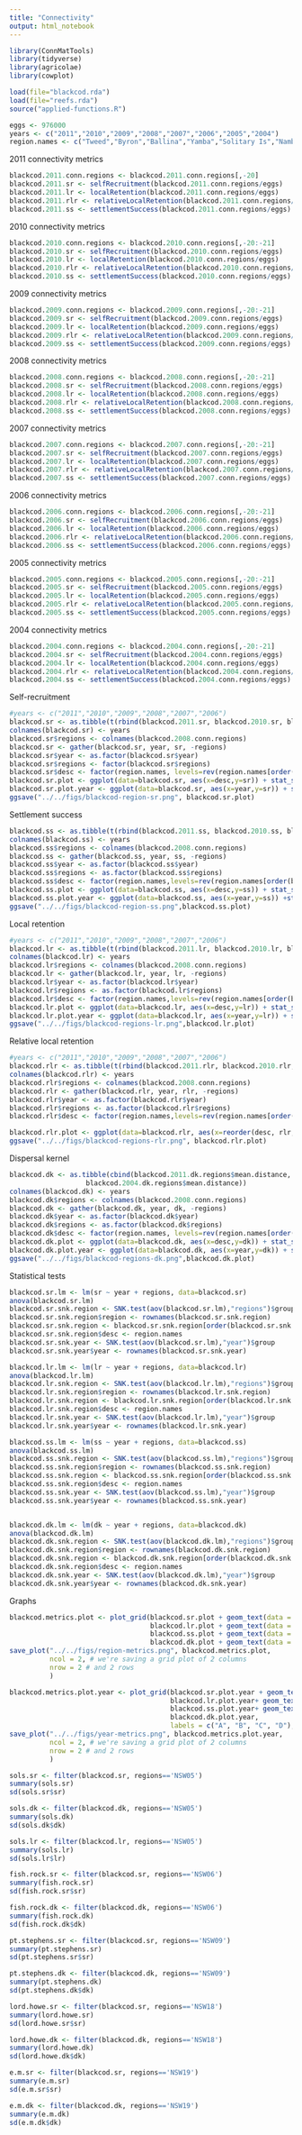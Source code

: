 ```yaml
---
title: "Connectivity"
output: html_notebook
---
```


```r
library(ConnMatTools)
library(tidyverse)
library(agricolae)
library(cowplot)
```

```r
load(file="blackcod.rda")
load(file="reefs.rda")
source("applied-functions.R")
```


```r
eggs <- 976000
years <- c("2011","2010","2009","2008","2007","2006","2005","2004")
region.names <- c("Tweed","Byron","Ballina","Yamba","Solitary Is","Nambucca","Pt Macquarie","Crowdy Bay","Pt Stephens","Newcastle","Sydney","Wollongong","Jervis Bay","Ulladulla","Batemans Bay","Merimbula","Eden","Lord Howe Is","EM Reefs")
```


2011 connectivity metrics
```r
blackcod.2011.conn.regions <- blackcod.2011.conn.regions[,-20]
blackcod.2011.sr <- selfRecruitment(blackcod.2011.conn.regions/eggs)
blackcod.2011.lr <- localRetention(blackcod.2011.conn.regions/eggs)
blackcod.2011.rlr <- relativeLocalRetention(blackcod.2011.conn.regions/eggs)
blackcod.2011.ss <- settlementSuccess(blackcod.2011.conn.regions/eggs)
```

2010 connectivity metrics
```r
blackcod.2010.conn.regions <- blackcod.2010.conn.regions[,-20:-21]
blackcod.2010.sr <- selfRecruitment(blackcod.2010.conn.regions/eggs)
blackcod.2010.lr <- localRetention(blackcod.2010.conn.regions/eggs)
blackcod.2010.rlr <- relativeLocalRetention(blackcod.2010.conn.regions/eggs)
blackcod.2010.ss <- settlementSuccess(blackcod.2010.conn.regions/eggs)
```

2009 connectivity metrics
```r
blackcod.2009.conn.regions <- blackcod.2009.conn.regions[,-20:-21]
blackcod.2009.sr <- selfRecruitment(blackcod.2009.conn.regions/eggs)
blackcod.2009.lr <- localRetention(blackcod.2009.conn.regions/eggs)
blackcod.2009.rlr <- relativeLocalRetention(blackcod.2009.conn.regions/eggs)
blackcod.2009.ss <- settlementSuccess(blackcod.2009.conn.regions/eggs)
```

2008 connectivity metrics
```r
blackcod.2008.conn.regions <- blackcod.2008.conn.regions[,-20:-21]
blackcod.2008.sr <- selfRecruitment(blackcod.2008.conn.regions/eggs)
blackcod.2008.lr <- localRetention(blackcod.2008.conn.regions/eggs)
blackcod.2008.rlr <- relativeLocalRetention(blackcod.2008.conn.regions/eggs)
blackcod.2008.ss <- settlementSuccess(blackcod.2008.conn.regions/eggs)
```

2007 connectivity metrics
```r
blackcod.2007.conn.regions <- blackcod.2007.conn.regions[,-20:-21]
blackcod.2007.sr <- selfRecruitment(blackcod.2007.conn.regions/eggs)
blackcod.2007.lr <- localRetention(blackcod.2007.conn.regions/eggs)
blackcod.2007.rlr <- relativeLocalRetention(blackcod.2007.conn.regions/eggs)
blackcod.2007.ss <- settlementSuccess(blackcod.2007.conn.regions/eggs)
```

2006 connectivity metrics
```r
blackcod.2006.conn.regions <- blackcod.2006.conn.regions[,-20:-21]
blackcod.2006.sr <- selfRecruitment(blackcod.2006.conn.regions/eggs)
blackcod.2006.lr <- localRetention(blackcod.2006.conn.regions/eggs)
blackcod.2006.rlr <- relativeLocalRetention(blackcod.2006.conn.regions/eggs)
blackcod.2006.ss <- settlementSuccess(blackcod.2006.conn.regions/eggs)
```

2005 connectivity metrics
```r
blackcod.2005.conn.regions <- blackcod.2005.conn.regions[,-20:-21]
blackcod.2005.sr <- selfRecruitment(blackcod.2005.conn.regions/eggs)
blackcod.2005.lr <- localRetention(blackcod.2005.conn.regions/eggs)
blackcod.2005.rlr <- relativeLocalRetention(blackcod.2005.conn.regions/eggs)
blackcod.2005.ss <- settlementSuccess(blackcod.2005.conn.regions/eggs)
```

2004 connectivity metrics
```r
blackcod.2004.conn.regions <- blackcod.2004.conn.regions[,-20:-21]
blackcod.2004.sr <- selfRecruitment(blackcod.2004.conn.regions/eggs)
blackcod.2004.lr <- localRetention(blackcod.2004.conn.regions/eggs)
blackcod.2004.rlr <- relativeLocalRetention(blackcod.2004.conn.regions/eggs)
blackcod.2004.ss <- settlementSuccess(blackcod.2004.conn.regions/eggs)
```

Self-recruitment
```r
#years <- c("2011","2010","2009","2008","2007","2006")
blackcod.sr <- as.tibble(t(rbind(blackcod.2011.sr, blackcod.2010.sr, blackcod.2009.sr, blackcod.2008.sr,blackcod.2007.sr, blackcod.2006.sr,blackcod.2005.sr,blackcod.2004.sr)))
colnames(blackcod.sr) <- years
blackcod.sr$regions <- colnames(blackcod.2008.conn.regions)
blackcod.sr <- gather(blackcod.sr, year, sr, -regions)
blackcod.sr$year <- as.factor(blackcod.sr$year)
blackcod.sr$regions <- factor(blackcod.sr$regions)
blackcod.sr$desc <- factor(region.names, levels=rev(region.names[order(blackcod.sr$regions)]))
blackcod.sr.plot <- ggplot(data=blackcod.sr, aes(x=desc,y=sr)) + stat_summary(fun.data = min.mean.sd.max, geom = "boxplot") + coord_flip() + theme_classic() + labs(x="Source region", y="Self-recruitment")
blackcod.sr.plot.year <- ggplot(data=blackcod.sr, aes(x=year,y=sr)) + stat_summary(fun.data = min.mean.sd.max, geom = "boxplot") + theme_classic() + labs(x="", y="Self-recruitment")
ggsave("../../figs/blackcod-region-sr.png", blackcod.sr.plot)
```

Settlement success
```r

blackcod.ss <- as.tibble(t(rbind(blackcod.2011.ss, blackcod.2010.ss, blackcod.2009.ss, blackcod.2008.ss,blackcod.2007.ss, blackcod.2006.ss,blackcod.2005.ss,blackcod.2004.ss)))
colnames(blackcod.ss) <- years
blackcod.ss$regions <- colnames(blackcod.2008.conn.regions)
blackcod.ss <- gather(blackcod.ss, year, ss, -regions)
blackcod.ss$year <- as.factor(blackcod.ss$year)
blackcod.ss$regions <- as.factor(blackcod.ss$regions)
blackcod.ss$desc <- factor(region.names,levels=rev(region.names[order(blackcod.ss$regions)]))
blackcod.ss.plot <- ggplot(data=blackcod.ss, aes(x=desc,y=ss)) + stat_summary(fun.data = min.mean.sd.max, geom = "boxplot") + theme_classic() + coord_flip() + labs(x="Source region", y="Settlement success")
blackcod.ss.plot.year <- ggplot(data=blackcod.ss, aes(x=year,y=ss)) +stat_summary(fun.data = min.mean.sd.max, geom = "boxplot") + theme_classic() + labs(x="Year", y="Settlement success")
ggsave("../../figs/blackcod-region-ss.png",blackcod.ss.plot)
```

Local retention
```r
#years <- c("2011","2010","2009","2008","2007","2006")
blackcod.lr <- as.tibble(t(rbind(blackcod.2011.lr, blackcod.2010.lr, blackcod.2009.lr, blackcod.2008.lr,blackcod.2007.lr, blackcod.2006.lr, blackcod.2005.lr, blackcod.2004.lr)))
colnames(blackcod.lr) <- years
blackcod.lr$regions <- colnames(blackcod.2008.conn.regions)
blackcod.lr <- gather(blackcod.lr, year, lr, -regions)
blackcod.lr$year <- as.factor(blackcod.lr$year)
blackcod.lr$regions <- as.factor(blackcod.lr$regions)
blackcod.lr$desc <- factor(region.names,levels=rev(region.names[order(blackcod.lr$regions)]))
blackcod.lr.plot <- ggplot(data=blackcod.lr, aes(x=desc,y=lr)) + stat_summary(fun.data = min.mean.sd.max, geom = "boxplot") + theme_classic() + coord_flip()+ labs(x="", y="Local retention") 
blackcod.lr.plot.year <- ggplot(data=blackcod.lr, aes(x=year,y=lr)) + stat_summary(fun.data = min.mean.sd.max, geom = "boxplot") +  labs(x="", y="Local retention") + theme_classic()
ggsave("../../figs/blackcod-regions-lr.png",blackcod.lr.plot)
```

Relative local retention
```r
#years <- c("2011","2010","2009","2008","2007","2006")
blackcod.rlr <- as.tibble(t(rbind(blackcod.2011.rlr, blackcod.2010.rlr, blackcod.2009.rlr, blackcod.2008.rlr,blackcod.2007.rlr, blackcod.2006.rlr, blackcod.2005.rlr, blackcod.2004.rlr)))
colnames(blackcod.rlr) <- years
blackcod.rlr$regions <- colnames(blackcod.2008.conn.regions)
blackcod.rlr <- gather(blackcod.rlr, year, rlr, -regions)
blackcod.rlr$year <- as.factor(blackcod.rlr$year)
blackcod.rlr$regions <- as.factor(blackcod.rlr$regions)
blackcod.rlr$desc <- factor(region.names,levels=rev(region.names[order(blackcod.rlr$regions)]))

blackcod.rlr.plot <- ggplot(data=blackcod.rlr, aes(x=reorder(desc, rlr, FUN=mean),y=rlr)) + geom_boxplot() + coord_flip() + theme_bw() + labs(x="Local retention (%)")
ggsave("../../figs/blackcod-regions-rlr.png", blackcod.rlr.plot)
```

Dispersal kernel
```r
blackcod.dk <- as.tibble(cbind(blackcod.2011.dk.regions$mean.distance, blackcod.2010.dk.regions$mean.distance, blackcod.2009.dk.regions$mean.distance, blackcod.2008.dk.regions$mean.distance,blackcod.2007.dk.regions$mean.distance,blackcod.2006.dk.regions$mean.distance,blackcod.2005.dk.regions$mean.distance, 
                   blackcod.2004.dk.regions$mean.distance))
colnames(blackcod.dk) <- years
blackcod.dk$regions <- colnames(blackcod.2008.conn.regions)
blackcod.dk <- gather(blackcod.dk, year, dk, -regions)
blackcod.dk$year <- as.factor(blackcod.dk$year)
blackcod.dk$regions <- as.factor(blackcod.dk$regions)
blackcod.dk$desc <- factor(region.names, levels=rev(region.names[order(blackcod.dk$regions)]))
blackcod.dk.plot <- ggplot(data=blackcod.dk, aes(x=desc,y=dk)) + stat_summary(fun.data = min.mean.sd.max, geom = "boxplot") + theme_classic() + coord_flip() + labs(x="", y="Dispersal distance (km)")
blackcod.dk.plot.year <- ggplot(data=blackcod.dk, aes(x=year,y=dk)) + stat_summary(fun.data = min.mean.sd.max, geom = "boxplot") + theme_classic() + labs(x="Year", y="Dispersal distance (km)")
ggsave("../../figs/blackcod-regions-dk.png",blackcod.dk.plot)
```


Statistical tests
```r

blackcod.sr.lm <- lm(sr ~ year + regions, data=blackcod.sr)
anova(blackcod.sr.lm)
blackcod.sr.snk.region <- SNK.test(aov(blackcod.sr.lm),"regions")$group
blackcod.sr.snk.region$region <- rownames(blackcod.sr.snk.region)
blackcod.sr.snk.region <- blackcod.sr.snk.region[order(blackcod.sr.snk.region$region),]
blackcod.sr.snk.region$desc <- region.names
blackcod.sr.snk.year <- SNK.test(aov(blackcod.sr.lm),"year")$group
blackcod.sr.snk.year$year <- rownames(blackcod.sr.snk.year)

blackcod.lr.lm <- lm(lr ~ year + regions, data=blackcod.lr)
anova(blackcod.lr.lm)
blackcod.lr.snk.region <- SNK.test(aov(blackcod.lr.lm),"regions")$group
blackcod.lr.snk.region$region <- rownames(blackcod.lr.snk.region)
blackcod.lr.snk.region <- blackcod.lr.snk.region[order(blackcod.lr.snk.region$region),]
blackcod.lr.snk.region$desc <- region.names
blackcod.lr.snk.year <- SNK.test(aov(blackcod.lr.lm),"year")$group
blackcod.lr.snk.year$year <- rownames(blackcod.lr.snk.year)

blackcod.ss.lm <- lm(ss ~ year + regions, data=blackcod.ss)
anova(blackcod.ss.lm)
blackcod.ss.snk.region <- SNK.test(aov(blackcod.ss.lm),"regions")$group
blackcod.ss.snk.region$region <- rownames(blackcod.ss.snk.region)
blackcod.ss.snk.region <- blackcod.ss.snk.region[order(blackcod.ss.snk.region$region),]
blackcod.ss.snk.region$desc <- region.names
blackcod.ss.snk.year <- SNK.test(aov(blackcod.ss.lm),"year")$group
blackcod.ss.snk.year$year <- rownames(blackcod.ss.snk.year)


blackcod.dk.lm <- lm(dk ~ year + regions, data=blackcod.dk)
anova(blackcod.dk.lm)
blackcod.dk.snk.region <- SNK.test(aov(blackcod.dk.lm),"regions")$group
blackcod.dk.snk.region$region <- rownames(blackcod.dk.snk.region)
blackcod.dk.snk.region <- blackcod.dk.snk.region[order(blackcod.dk.snk.region$region),]
blackcod.dk.snk.region$desc <- region.names
blackcod.dk.snk.year <- SNK.test(aov(blackcod.dk.lm),"year")$group
blackcod.dk.snk.year$year <- rownames(blackcod.dk.snk.year)


```

Graphs
```r

blackcod.metrics.plot <- plot_grid(blackcod.sr.plot + geom_text(data = blackcod.sr.snk.region, aes(x = desc, y=1.05, label = groups)), 
                                   blackcod.lr.plot + geom_text(data = blackcod.lr.snk.region, aes(x = desc, y=0.0101, label = groups)), 
                                   blackcod.ss.plot + geom_text(data = blackcod.ss.snk.region, aes(x = desc, y=0.015, label = groups)), 
                                   blackcod.dk.plot + geom_text(data = blackcod.dk.snk.region, aes(x = desc, y=1525, label = groups)), labels = c("A", "B", "C", "D"), ncol = 2, nrow=2, align="hv")
save_plot("../../figs/region-metrics.png", blackcod.metrics.plot,
          ncol = 2, # we're saving a grid plot of 2 columns
          nrow = 2 # and 2 rows
          )

blackcod.metrics.plot.year <- plot_grid(blackcod.sr.plot.year + geom_text(data = blackcod.sr.snk.year, aes(x = year, y=1.05, label = groups)), 
                                        blackcod.lr.plot.year+ geom_text(data = blackcod.lr.snk.year, aes(x = year, y=0.0101, label = groups)), 
                                        blackcod.ss.plot.year+ geom_text(data = blackcod.ss.snk.year, aes(x = year, y=0.015, label = groups)), 
                                        blackcod.dk.plot.year, 
                                        labels = c("A", "B", "C", "D"), ncol = 2, nrow=2, align="hv")
save_plot("../../figs/year-metrics.png", blackcod.metrics.plot.year,
          ncol = 2, # we're saving a grid plot of 2 columns
          nrow = 2 # and 2 rows
          )
```


```r
sols.sr <- filter(blackcod.sr, regions=='NSW05')
summary(sols.sr)
sd(sols.sr$sr)

sols.dk <- filter(blackcod.dk, regions=='NSW05')
summary(sols.dk)
sd(sols.dk$dk)

sols.lr <- filter(blackcod.lr, regions=='NSW05')
summary(sols.lr)
sd(sols.lr$lr)

```

```r
fish.rock.sr <- filter(blackcod.sr, regions=='NSW06')
summary(fish.rock.sr)
sd(fish.rock.sr$sr)

fish.rock.dk <- filter(blackcod.dk, regions=='NSW06')
summary(fish.rock.dk)
sd(fish.rock.dk$dk)

```


```r
pt.stephens.sr <- filter(blackcod.sr, regions=='NSW09')
summary(pt.stephens.sr)
sd(pt.stephens.sr$sr)

pt.stephens.dk <- filter(blackcod.dk, regions=='NSW09')
summary(pt.stephens.dk)
sd(pt.stephens.dk$dk)

```

```r
lord.howe.sr <- filter(blackcod.sr, regions=='NSW18')
summary(lord.howe.sr)
sd(lord.howe.sr$sr)

lord.howe.dk <- filter(blackcod.dk, regions=='NSW18')
summary(lord.howe.dk)
sd(lord.howe.dk$dk)

```

```r
e.m.sr <- filter(blackcod.sr, regions=='NSW19')
summary(e.m.sr)
sd(e.m.sr$sr)

e.m.dk <- filter(blackcod.dk, regions=='NSW19')
summary(e.m.dk)
sd(e.m.dk$dk)

```